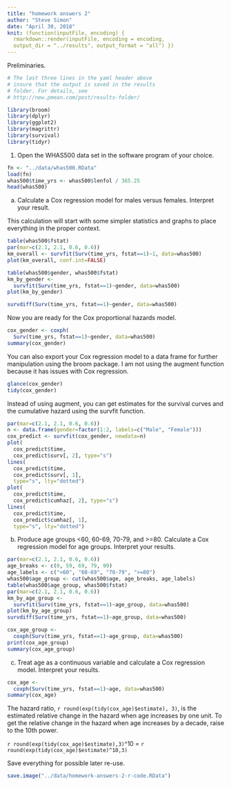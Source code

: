 ```yaml
---
title: "homework answers 2"
author: "Steve Simon"
date: "April 30, 2018"
knit: (function(inputFile, encoding) {
  rmarkdown::render(inputFile, encoding = encoding,
  output_dir = "../results", output_format = "all") }) 
---
```


Preliminaries.

```r
# The last three lines in the yaml header above
# insure that the output is saved in the results
# folder. For details, see
# http://new.pmean.com/post/results-folder/
```

```r
library(broom)
library(dplyr)
library(ggplot2)
library(magrittr)
library(survival)
library(tidyr)
```

1. Open the WHAS500 data set in the software program of 
your choice.

```r
fn <- "../data/whas500.RData" 
load(fn)
whas500$time_yrs <- whas500$lenfol / 365.25
head(whas500)
```

a. Calculate a Cox regression model for males versus females.
Interpret your result.

This calculation will start with some simpler statistics and graphs to place everything in the proper context.

```r
table(whas500$fstat)
par(mar=c(2.1, 2.1, 0.6, 0.6))
km_overall <- survfit(Surv(time_yrs, fstat==1)~1, data=whas500)
plot(km_overall, conf.int=FALSE)

table(whas500$gender, whas500$fstat)
km_by_gender <- 
  survfit(Surv(time_yrs, fstat==1)~gender, data=whas500)
plot(km_by_gender)

survdiff(Surv(time_yrs, fstat==1)~gender, data=whas500)
```

Now you are ready for the Cox proportional hazards model.

```r
cox_gender <- coxph(
  Surv(time_yrs, fstat==1)~gender, data=whas500)
summary(cox_gender)
```

You can also export your Cox regression model to a data frame for further manipulation using the broom package. I am not using the augment function because it has issues with Cox regression.

```r
glance(cox_gender)
tidy(cox_gender)
```

Instead of using augment, you can get estimates for the survival curves and the cumulative hazard using the survfit function.

```r
par(mar=c(2.1, 2.1, 0.6, 0.6))
n <- data.frame(gender=factor(1:2, labels=c("Male", "Female")))
cox_predict <- survfit(cox_gender, newdata=n)
plot(
  cox_predict$time,
  cox_predict$surv[, 2], type="s")
lines(
  cox_predict$time, 
  cox_predict$surv[, 1], 
  type="s", lty="dotted")
plot(
  cox_predict$time,
  cox_predict$cumhaz[, 2], type="s")
lines(
  cox_predict$time, 
  cox_predict$cumhaz[, 1], 
  type="s", lty="dotted")
```

b. Produce age groups <60, 60-69, 70-79, and >=80. 
Calculate a Cox regression model for age groups. Interpret
your results.

```r
par(mar=c(2.1, 2.1, 0.6, 0.6))
age_breaks <- c(0, 59, 69, 79, 99)
age_labels <- c("<60", "60-69", "70-79", ">=80")
whas500$age_group <- cut(whas500$age, age_breaks, age_labels)
table(whas500$age_group, whas500$fstat)
par(mar=c(2.1, 2.1, 0.6, 0.6))
km_by_age_group <- 
  survfit(Surv(time_yrs, fstat==1)~age_group, data=whas500)
plot(km_by_age_group)
survdiff(Surv(time_yrs, fstat==1)~age_group, data=whas500)

cox_age_group <- 
  coxph(Surv(time_yrs, fstat==1)~age_group, data=whas500)
print(cox_age_group)
summary(cox_age_group)
```

c. Treat age as a continuous variable and calculate a Cox
regression model. Interpret your results.

```r
cox_age <- 
  coxph(Surv(time_yrs, fstat==1)~age, data=whas500)
summary(cox_age)
```

The hazard ratio, `r round(exp(tidy(cox_age)$estimate), 3)`, is the estimated relative change in the hazard when age increases by one unit. To get the relative change in the hazard when age increases by a decade, raise to the 10th power.

`r round(exp(tidy(cox_age)$estimate),3)`^10 = 
`r round(exp(tidy(cox_age)$estimate)^10,3)` 

Save everything for possible later re-use.

```r
save.image("../data/homework-answers-2-r-code.RData")
```